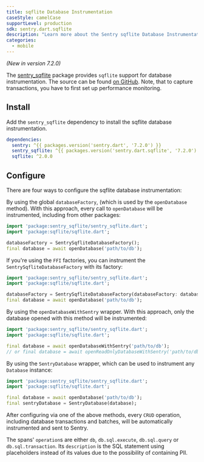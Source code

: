 ```yaml
---
title: sqflite Database Instrumentation
caseStyle: camelCase
supportLevel: production
sdk: sentry.dart.sqflite
description: "Learn more about the Sentry sqflite Database Instrumentation for the Flutter SDK."
categories:
  - mobile
---
```


<Include name="beta-note.mdx" />

_(New in version 7.2.0)_

The [sentry_sqflite](https://pub.dev/packages/sentry_sqflite) package provides `sqflite` support for database instrumentation. The source can be found [on GitHub](https://github.com/getsentry/sentry-dart/tree/main/sqflite). Note, that to capture transactions, you have to first <PlatformLink to="/performance/">set up performance monitoring</PlatformLink>.

## Install

Add the `sentry_sqflite` dependency to install the sqflite database instrumentation.

```yml {filename:pubspec.yaml}
dependencies:
  sentry: ^{{ packages.version('sentry.dart', '7.2.0') }}
  sentry_sqflite: ^{{ packages.version('sentry.dart.sqflite', '7.2.0') }}
  sqflite: ^2.0.0
```

## Configure

There are four ways to configure the sqflite database instrumentation:

By using the global `databaseFactory`, (which is used by the `openDatabase` method). With this approach, every call to `openDatabase` will be instrumented, including from other packages:

```dart
import 'package:sentry_sqflite/sentry_sqflite.dart';
import 'package:sqflite/sqflite.dart';

databaseFactory = SentrySqfliteDatabaseFactory();
final database = await openDatabase('path/to/db');
```

If you're using the `FFI` factories, you can instrument the `SentrySqfliteDatabaseFactory` with its factory:

```dart
import 'package:sentry_sqflite/sentry_sqflite.dart';
import 'package:sqflite/sqflite.dart';

databaseFactory = SentrySqfliteDatabaseFactory(databaseFactory: databaseFactoryFfi);
final database = await openDatabase('path/to/db');
```

By using the `openDatabaseWithSentry` wrapper. With this approach, only the database opened with this method will be instrumented:

```dart
import 'package:sentry_sqflite/sentry_sqflite.dart';
import 'package:sqflite/sqflite.dart';

final database = await openDatabaseWithSentry('path/to/db');
// or final database = await openReadOnlyDatabaseWithSentry('path/to/db');
```

By using the `SentryDatabase` wrapper, which can be used to instrument any `Database` instance:

```dart
import 'package:sentry_sqflite/sentry_sqflite.dart';
import 'package:sqflite/sqflite.dart';

final database = await openDatabase('path/to/db');
final sentryDatabase = SentryDatabase(database);
```

After configuring via one of the above methods, every `CRUD` operation, including database transactions and batches, will be automatically instrumented and sent to Sentry.

The spans' `operation`s are either `db`, `db.sql.execute`, `db.sql.query` or `db.sql.transaction`. Its `description` is the SQL statement using placeholders instead of its values due to the possibility of containing PII.
